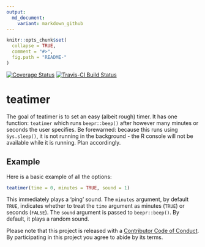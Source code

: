 ```yaml
---
output:
  md_document:
    variant: markdown_github
---
```


<!-- README.md is generated from README.Rmd. Please edit that file -->

```r
knitr::opts_chunk$set(
  collapse = TRUE,
  comment = "#>",
  fig.path = "README-"
)
```

[![Coverage Status](https://img.shields.io/codecov/c/github/gzt/teatimer/master.svg)](https://codecov.io/github/gzt/teatimer?branch=master) [![Travis-CI Build Status](https://travis-ci.org/gzt/teatimer.svg?branch=master)](https://travis-ci.org/gzt/teatimer)


# teatimer

The goal of teatimer is to set an easy (albeit rough) timer. It has one function: `teatimer` which runs
`beepr::beep()` after however many minutes or seconds the user specifies. 
Be forewarned: because this runs using `Sys.sleep()`, it is not running in the background - the R console will 
not be available while it is running. Plan accordingly.

## Example

Here is a basic example of all the options: 

```r
teatimer(time = 0, minutes = TRUE, sound = 1)
```

This immediately plays a 'ping' sound. The `minutes` argument, by default `TRUE`, indicates whether to treat the 
`time` argument as minutes (`TRUE`) or seconds (`FALSE`). The `sound` argument is passed to `beepr::beep()`. 
By default, it plays a random sound.

Please note that this project is released with a [Contributor Code of Conduct](CONDUCT.md). By participating in this project you agree to abide by its terms.

